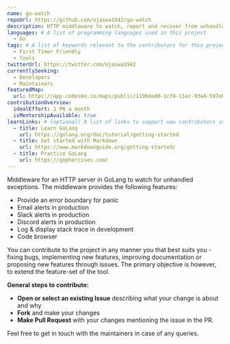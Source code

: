 ```yaml
---
name: go-watch
repoUrl: https://github.com/ojaswa1942/go-watch
description: HTTP middleware to watch, report and recover from unhandled exceptions in GoLang.
languages: # A list of programming languages used in this project
  - Go
tags: # A list of keywords relevant to the contributors for this project
  - First Timer Friendly
  - Tools
twitterUrl: https://twitter.com/ojaswa1942
currentlySeeking:
  - Developers
  - Maintainers
featuredMap:
  url: https://app.codesee.io/maps/public/1196ded0-1cf8-11ec-93a4-597e0e9e12ee
contributionOverview:
  idealEffort: 1 PR a month
  isMentorshipAvailable: true
learnLinks: # (optional) A list of links to support new contributors in learning about your project and tech stack and culture / community
  - title: Learn GoLang
    url: https://golang.org/doc/tutorial/getting-started
  - title: Get started with Markdown
    url: https://www.markdownguide.org/getting-started/
  - title: Practice GoLang
    url: https://gophercises.com/
---
```


<Overview>

Middleware for an HTTP server in GoLang to watch for unhandled exceptions. The middleware provides the following features:

- Provide an error boundary for panic
- Email alerts in production
- Slack alerts in production
- Discord alerts in production
- Log & display stack trace in development
- Code browser

</Overview>

<Contributing>

You can contribute to the project in any manner you that best suits you - fixing bugs, implementing new features, improving documentation or proposing new features through issues. The primary objective is however, to extend the feature-set of the tool.

**General steps to contribute:**

- **Open or select an existing Issue** describing what your change is about and why
- **Fork** and make your changes
- **Make Pull Request** with your changes mentioning the issue in the PR.

Feel free to get in touch with the maintainers in case of any queries.

</Contributing>
